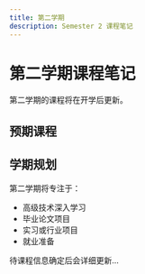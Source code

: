```yaml
---
title: 第二学期
description: Semester 2 课程笔记
---
```



# 第二学期课程笔记

第二学期的课程将在开学后更新。

## 预期课程

<Cards>
  <Card 
    title="Advanced Topics" 
    description="高级课程待确定"
    href="#"
  />
  <Card 
    title="Dissertation" 
    description="毕业论文准备"
    href="#"
  />
</Cards>

## 学期规划

第二学期将专注于：
- 高级技术深入学习
- 毕业论文项目
- 实习或行业项目
- 就业准备

待课程信息确定后会详细更新...
